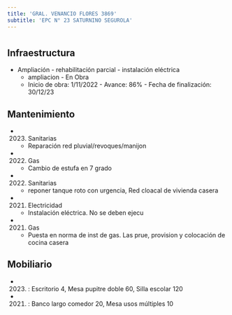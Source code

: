 ```yaml
---
title: 'GRAL. VENANCIO FLORES 3869'
subtitle: 'EPC N° 23 SATURNINO SEGUROLA'
---
```


#
## Infraestructura

* Ampliación - rehabilitación parcial - instalación eléctrica 
    + ampliacion - En Obra 
    + Inicio de obra: 1/11/2022 - Avance: 86% - Fecha de finalización: 30/12/23 






## Mantenimiento

*  (2023) Sanitarias 
    + Reparación red pluvial/revoques/manijon

*  (2022) Gas 
    + Cambio de estufa en 7 grado

*  (2022) Sanitarias 
    + reponer tanque roto con urgencia, Red cloacal de vivienda casera

*  (2021) Electricidad 
    + Instalación eléctrica. No se deben ejecu

*  (2021) Gas 
    + Puesta en norma de inst de gas. Las prue, provision y colocación de cocina casera





## Mobiliario

*  (2023) : Escritorio 4, Mesa pupitre doble 60, Silla escolar 120 

*  (2021) : Banco largo comedor 20, Mesa usos múltiples 10 



